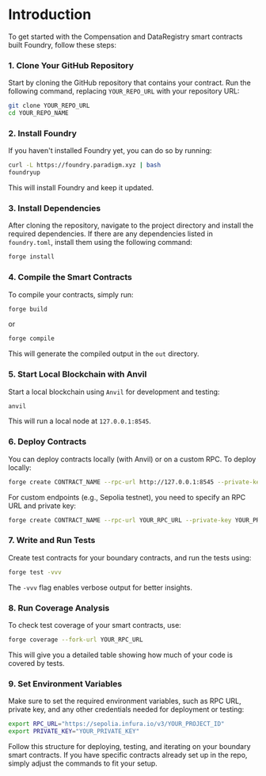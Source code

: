 # Introduction

To get started with the Compensation and DataRegistry smart contracts built Foundry, follow these steps:

### 1. **Clone Your GitHub Repository**

Start by cloning the GitHub repository that contains your contract. Run the following command, replacing `YOUR_REPO_URL` with your repository URL:

```bash
git clone YOUR_REPO_URL
cd YOUR_REPO_NAME
```

### 2. **Install Foundry**

If you haven't installed Foundry yet, you can do so by running:

```bash
curl -L https://foundry.paradigm.xyz | bash
foundryup
```

This will install Foundry and keep it updated.

### 3. **Install Dependencies**

After cloning the repository, navigate to the project directory and install the required dependencies. If there are any dependencies listed in `foundry.toml`, install them using the following command:

```bash
forge install
```

### 4. **Compile the Smart Contracts**

To compile your contracts, simply run:

```bash
forge build
```

or

```bash
forge compile
```

This will generate the compiled output in the `out` directory.

### 5. **Start Local Blockchain with Anvil**

Start a local blockchain using `Anvil` for development and testing:

```bash
anvil
```

This will run a local node at `127.0.0.1:8545`.

### 6. **Deploy Contracts**

You can deploy contracts locally (with Anvil) or on a custom RPC. To deploy locally:

```bash
forge create CONTRACT_NAME --rpc-url http://127.0.0.1:8545 --private-key YOUR_PRIVATE_KEY
```

For custom endpoints (e.g., Sepolia testnet), you need to specify an RPC URL and private key:

```bash
forge create CONTRACT_NAME --rpc-url YOUR_RPC_URL --private-key YOUR_PRIVATE_KEY
```

### 7. **Write and Run Tests**

Create test contracts for your boundary contracts, and run the tests using:

```bash
forge test -vvv
```

The `-vvv` flag enables verbose output for better insights.

### 8. **Run Coverage Analysis**

To check test coverage of your smart contracts, use:

```bash
forge coverage --fork-url YOUR_RPC_URL
```

This will give you a detailed table showing how much of your code is covered by tests.

### 9. **Set Environment Variables**

Make sure to set the required environment variables, such as RPC URL, private key, and any other credentials needed for deployment or testing:

```bash
export RPC_URL="https://sepolia.infura.io/v3/YOUR_PROJECT_ID"
export PRIVATE_KEY="YOUR_PRIVATE_KEY"
```

Follow this structure for deploying, testing, and iterating on your boundary smart contracts. If you have specific contracts already set up in the repo, simply adjust the commands to fit your setup.

